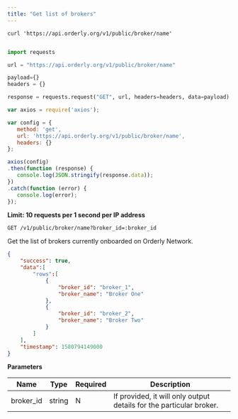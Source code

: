 ```yaml
---
title: "Get list of brokers"
---
```


<RequestExample>

``` curl
curl 'https://api.orderly.org/v1/public/broker/name'
```
```java
```

```python
import requests

url = "https://api.orderly.org/v1/public/broker/name"

payload={}
headers = {}

response = requests.request("GET", url, headers=headers, data=payload)
```

```javascript
var axios = require('axios');

var config = {
   method: 'get',
   url: 'https://api.orderly.org/v1/public/broker/name',
   headers: {}
};

axios(config)
.then(function (response) {
   console.log(JSON.stringify(response.data));
})
.catch(function (error) {
   console.log(error);
});
```
</RequestExample>

**Limit: 10 requests per 1 second per IP address**

`GET /v1/public/broker/name?broker_id=:broker_id`

Get the list of brokers currently onboarded on Orderly Network.

<ResponseExample>

```json Response
{
    "success": true,
    "data":[
        "rows":[
            {
                "broker_id": "broker_1",
                "broker_name": "Broker One"
            },
            {
                "broker_id": "broker_2",
                "broker_name": "Broker Two"
            }
        ]
    ],
    "timestamp": 1580794149000
}
```
</ResponseExample>

**Parameters**

| Name      | Type   | Required   | Description                                                         |
| --------- | ------ | ---------- | ------------------------------------------------------------------- |
| broker_id | string | N          | If provided, it will only output details for the particular broker. |